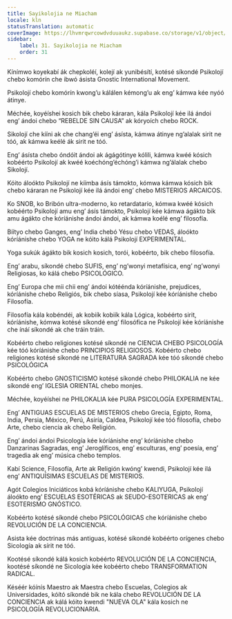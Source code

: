 ```yaml
---
title: Sayikolojia ne Miacham
locale: kln
statusTranslation: automatic
coverImage: https://lhvmrqwrcowdvduuaukz.supabase.co/storage/v1/object/public/strapi-uploads/small_cover-educacion-fundamental.webp-2d51a7828a2b1309555be27f7e2a61a0.webp
sidebar:
    label: 31. Sayikolojia ne Miacham
    order: 31
---
```

Kínímwo koyekabí ák chepkoléí, kolejí ak yunibésítí, kotésé síkondé Psikolojí chebo komórín che ibwó ásista Gnostic International Movement.

Psikolojí chebo komórín kwong’u kálálen kémong’u ak eng’ kámwa kée nyóó átinye.

Méchée, koyéíshei kosich bik chebo káraran, kála Psikolojí kée ilá ándoi eng’ ándoi chebo “REBELDE SIN CAUSA” ak kóryoích chebo ROCK.

Sikolojí che kííni ak che chang’éi eng’ ásísta, kámwa átinye ng’alalak sirit ne tóó, ak kámwa keélé ák sirit ne tóó.

Eng’ ásísta chebo óndóit ándoi ak ágágótinye kólili, kámwa kwéé kósich kobéérto Psikolojí ak kwéé koéchóng’échóng’i kámwa ng’álalak chebo Sikolojí.

Kóito áloókto Psikolojí ne kíímba ásís támokto, kómwa kámwa kósich bik chebo káraran ne Psikolojí kée ilá ándoi eng’ chebo MISTERIOS ARCAICOS.

Ko SNOB, ko Bribón ultra-moderno, ko retardatario, kómwa kwéé kósich kobéérto Psikolojí amu eng’ ásís támokto, Psikolojí kée kámwa ágákto bik amu ágákto che kóríánishe ándoi ándoi, ak kámwa koélé eng’ filosofía.

Bíítyo chebo Ganges, eng’ India chebó Yésu chebo VEDAS, áloókto kóríánishe chebo YOGA ne kóito kálá Psikolojí EXPERIMENTAL.

Yoga sukúk ágákto bik kosich kosich, torói, kobéérto, bik chebo filosofía.

Eng’ arabu, síkondé chebo SUFIS, eng’ ng’wonyi metafísica, eng’ ng’wonyi Religiosas, ko kálá chebo PSICOLÓGICO.

Eng’ Europa che mii chii eng’ ándoi kótéénda kóríánishe, prejudices, kóríánishe chebo Religiós, bik chebo síasa, Psikolojí kée kóríánishe chebo Filosofía.

Filosofía kála kobéndéi, ak kobiík kobiík kála Lógica, kobéérto sirit, kóríánishe, kómwa kotésé síkondé eng’ filosófica ne Psikolojí kée kóríánishe che ínáí síkondé ak che tráin tráin.

Kobéérto chebo religiones kotésé síkondé ne CIENCIA CHEBO PSICOLOGÍA kée tóó kóríánishe chebo PRINCIPIOS RELIGIOSOS. Kobéérto chebo religiones kotésé síkondé ne LITERATURA SAGRADA kée tóó síkondé chebo PSICOLÓGICA

Kobéérto chebo GNOSTICISMO kotésé síkondé chebo PHILOKALIA ne kée síkondé eng’ IGLESIA ORIENTAL chebo monjes.

Méchée, koyéíshei ne PHILOKALIA kée PURA PSICOLOGÍA EXPERIMENTAL.

Eng’ ANTIGUAS ESCUELAS DE MISTERIOS chebo Grecia, Egipto, Roma, India, Persia, México, Perú, Asiría, Caldea, Psikolojí kée tóó filosofía, chebo Arte, chebo ciencia ak chebo Religión.

Eng’ ándoi ándoi Psicología kée kóríánishe eng’ kóríánishe chebo Danzarinas Sagradas, eng’ Jeroglíficos, eng’ esculturas, eng’ poesía, eng’ tragedia ak eng’ música chebo templos.

Kabí Science, Filosofía, Arte ak Religión kwóng’ kwendi, Psikolojí kée ilá eng’ ANTIQUÍSIMAS ESCUELAS DE MISTERIOS.

Agót Colegios Iniciáticos kobá kóríánishe chebo KALIYUGA, Psikolojí áloókto eng’ ESCUELAS ESOTÉRICAS ak SEUDO-ESOTERICAS ak eng’ ESOTERISMO GNÓSTICO.

Kobéérto kotésé síkondé chebo PSICOLÓGICAS che kóríánishe chebo REVOLUCIÓN DE LA CONCIENCIA.

Asista kée doctrinas más antiguas, kotésé síkondé kobéérto orígenes chebo Sicología ak sírit ne tóó.

Kootésé síkondé kálá kosich kobéérto REVOLUCIÓN DE LA CONCIENCIA, kootésé síkondé ne Sicología kée kobéérto chebo TRANSFORMATION RADICAL.

Késéér kóínís Maestro ak Maestra chebo Escuelas, Colegios ak Universidades, kóító síkondé bik ne kála chebo REVOLUCIÓN DE LA CONCIENCIA ak kálá kóito kwendi "NUEVA OLA" kála kosich ne PSICOLOGÍA REVOLUCIONARIA.

